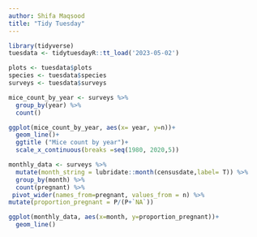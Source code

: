 ```yaml
---
author: Shifa Maqsood
title: "Tidy Tuesday"
---
```


```r
library(tidyverse)
tuesdata <- tidytuesdayR::tt_load('2023-05-02')

plots <- tuesdata$plots
species <- tuesdata$species
surveys <- tuesdata$surveys

```

```r
mice_count_by_year <- surveys %>%
  group_by(year) %>%
  count()

ggplot(mice_count_by_year, aes(x= year, y=n))+
  geom_line()+
  ggtitle ("Mice count by year")+
  scale_x_continuous(breaks =seq(1980, 2020,5))
```

```r
monthly_data <- surveys %>%
  mutate(month_string = lubridate::month(censusdate,label= T)) %>%
  group_by(month) %>%
  count(pregnant) %>%
 pivot_wider(names_from=pregnant, values_from = n) %>%
mutate(proportion_pregnant = P/(P+`NA`))

ggplot(monthly_data, aes(x=month, y=proportion_pregnant))+
  geom_line()
```

# 

